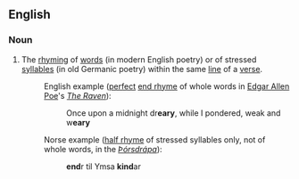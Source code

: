 ==English==

===Noun===
{{wikipedia}}
{{en-noun|head=[[internal]] [[rhyme]]}}

# The [[rhyming]] of [[word]]s (in modern English poetry) or of stressed [[syllable]]s (in old Germanic poetry) within the same [[line]] of a [[verse]].
#: English example ([[perfect rhyme|perfect]] [[end rhyme]] of whole words in [[w:Edgar Allen Poe|Edgar Allen Poe]]'s ''[[w:The Raven|The Raven]]''):
#:: Once upon a midnight dr'''eary''', while I pondered, weak and w'''eary'''
#: Norse example ([[half rhyme]] of stressed syllables only, not of whole words, in the ''[[w:Þórsdrápa|Þórsdrápa]]''):
#:: '''end'''r til Ymsa '''kind'''ar